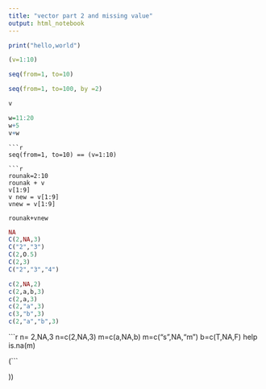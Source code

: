 ```yaml
---
title: "vector part 2 and missing value"
output: html_notebook
---
```





```r
print("hello,world")
```


```r
(v=1:10)
```


```r
seq(from=1, to=10)
```


```r
seq(from=1, to=100, by =2)
```


```r
v
```


```r
w=11:20
w+5
v+w
```


```
```r
seq(from=1, to=10) == (v=1:10)
```

```
```r
rounak=2:10
rounak + v
v[1:9]
v new = v[1:9]
vnew = v[1:9]

rounak+vnew
```


```r
NA
C(2,NA,3)
C("2","3")
C(2,O.5)
C(2,3)
C("2","3","4")
```

```r
c(2,NA,2)
c(2,a,b,3)
c(2,a,3)
c(2,"a",3)
c(3,"b",3)
c(2,"a","b",3)
```
```r
n= 2,NA,3
n=c(2,NA,3)
m=c(a,NA,b)
m=c("s",NA,"m")
b=c(T,NA,F)
help
is.na(m)


(```

))